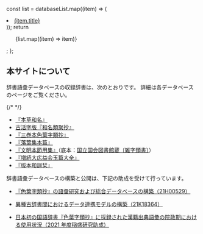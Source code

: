 
  const list = databaseList.map((item) => (
    <li>
      <a href={item.url}>{item.title}</a>
    </li>
  ));
  return <ul>{list.map((item) => item)}</ul>;
};

## 本サイトについて

辞書語彙データベースの収録辞書は、次のとおりです。
詳細は各データベースのページをご覧ください。

{/* <DbList /> */}

- [『本草和名』](/hzwm)
- [古活字版『和名類聚抄』](/kwrs)
- [『三巻本色葉字類抄』](/jiruisho)
- [『落葉集本篇』](/racvyoxv)
- [『文明本節用集』](/bunmei)（底本：[国立国会図書館蔵〔雑字類書〕](https://dl.ndl.go.jp/pid/1286982)）
- [『増続大広益会玉篇大全』](/gyokuhentaizen)
- [『版本和訓栞』](/wakunnoshiori)

辞書語彙データベースの構築と公開は、下記の助成を受けて行っています。

- [『色葉字類抄』の語彙研究および総合データベースの構築（21H00529）](https://kaken.nii.ac.jp/ja/grant/KAKENHI-PROJECT-21H00529/)

- [異種古辞書間におけるデータ連携モデルの構築（21K18364）](https://kaken.nii.ac.jp/ja/grant/KAKENHI-PROJECT-21K18364/)

- [日本初の国語辞書『色葉字類抄』に採録された漢籍出典語彙の院政期における使用状況（2021 年度稲盛研究助成）](https://www.inamori-f.or.jp/recipient/fujimoto-akari/)
